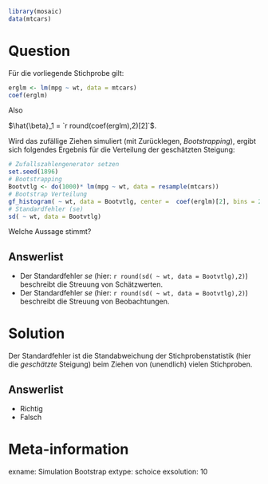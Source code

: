 ```r
library(mosaic)
data(mtcars)
```

Question
========

Für die vorliegende Stichprobe gilt:

```r
erglm <- lm(mpg ~ wt, data = mtcars)
coef(erglm)
```

Also 

$\hat{\beta}_1 = `r round(coef(erglm),2)[2]`$.

Wird das zufällige Ziehen simuliert (mit Zurücklegen, *Bootstrapping*), ergibt sich folgendes Ergebnis für die Verteilung der geschätzten Steigung:

```r
# Zufallszahlengenerator setzen
set.seed(1896)
# Bootstrapping
Bootvtlg <- do(1000)* lm(mpg ~ wt, data = resample(mtcars))
# Bootstrap Verteilung
gf_histogram( ~ wt, data = Bootvtlg, center =  coef(erglm)[2], bins = 21)
# Standardfehler (se)
sd( ~ wt, data = Bootvtlg)
```

Welche Aussage stimmt?

Answerlist
----------
* Der Standardfehler $se$ (hier: `r round(sd( ~ wt, data = Bootvtlg),2)`) beschreibt die Streuung von Schätzwerten.
* Der Standardfehler $se$ (hier: `r round(sd( ~ wt, data = Bootvtlg),2)`) beschreibt die Streuung von Beobachtungen.

Solution
========

Der Standardfehler ist die Standabweichung der Stichprobenstatistik (hier die *geschätzte* Steigung) beim Ziehen von (unendlich) vielen Stichproben.

Answerlist
----------
* Richtig
* Falsch


Meta-information
================
exname: Simulation Bootstrap
extype: schoice
exsolution: 10